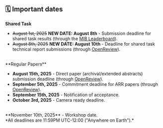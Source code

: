 ## 🗓️ Important dates

**Shared Task**

- ~~August 1st, 2025~~ **NEW DATE: August 8th** - Submission deadline for shared task results (through the [MIB Leaderboard](https://huggingface.co/spaces/mib-bench/leaderboard)).
- ~~August 8th, 2025~~ **NEW DATE: August 10th** - Deadline for shared task technical report submissions (through [OpenReview](https://openreview.net/group?id=EMNLP/2025/Workshop/BlackboxNLP_Shared_Task)).
<br/>
**Regular Papers**

- **August 15th, 2025** - Direct paper (archival/extended abstracts) submission deadline (through [OpenReview](https://openreview.net/group?id=EMNLP/2025/Workshop/BlackboxNLP)).
- **September 5th, 2025** - Commitment deadline for ARR papers (through [OpenReview](https://openreview.net/group?id=EMNLP/2025/Workshop/BlackboxNLP_ARR_Commitment)).
- **September 15th, 2025** - Notification of acceptance.
- **October 3rd, 2025** - Camera ready deadline.

<br/>
**November 10th, 2025** - Workshop date.
<br/>
*All deadlines are 11:59PM UTC-12:00 ("Anywhere on Earth").*
